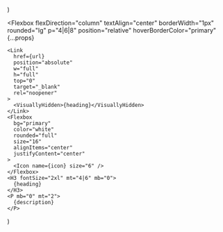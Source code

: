   <Section py="8|12" {...props}>
    <Container>
      <Grid col="1|2|3" mt="8|10|12" gap="4|6|8">
        <Card
          url="/research"
          icon="grid"
          heading="Research"
          description="Learn more about my work."
        />
        <Card
          url="https://reflexjs.org/docs"
          icon="book-open"
          heading="Projects"
          description="Check out my hobby projects."
        />
        <Card
          url="/docs/wiki"
          icon="book"
          heading="Wiki"
          description="Browse my technical notes."
        />
      </Grid>
    </Container>
  </Section>
)

  <Flexbox
    flexDirection="column"
    textAlign="center"
    borderWidth="1px"
    rounded="lg"
    p="4|6|8"
    position="relative"
    hoverBorderColor="primary"
    {...props}
  >
    <Link
      href={url}
      position="absolute"
      w="full"
      h="full"
      top="0"
      target="_blank"
      rel="noopener"
    >
      <VisuallyHidden>{heading}</VisuallyHidden>
    </Link>
    <Flexbox
      bg="primary"
      color="white"
      rounded="full"
      size="16"
      alignItems="center"
      justifyContent="center"
    >
      <Icon name={icon} size="6" />
    </Flexbox>
    <H3 fontSize="2xl" mt="4|6" mb="0">
      {heading}
    </H3>
    <P mb="0" mt="2">
      {description}
    </P>
  </Flexbox>
)
